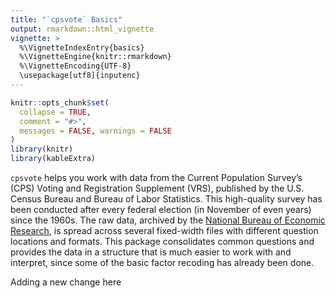 ```yaml
---
title: "`cpsvote` Basics"
output: rmarkdown::html_vignette
vignette: >
  %\VignetteIndexEntry{basics}
  %\VignetteEngine{knitr::rmarkdown}
  %\VignetteEncoding{UTF-8}
  \usepackage[utf8]{inputenc}
---
```


```r
knitr::opts_chunk$set(
  collapse = TRUE,
  comment = "#>", 
  messages = FALSE, warnings = FALSE
)
library(knitr)
library(kableExtra)

```

`cpsvote` helps you work with data from the Current Population Survey's (CPS) Voting and Registration Supplement (VRS), published by the U.S. Census Bureau and Bureau of Labor Statistics. This high-quality survey has been conducted after every federal election (in November of even years) since the 1960s. The raw data, archived by the [National Bureau of Economic Research](http://data.nber.org/data/current-population-survey-data.html), is spread across several fixed-width files with different question locations and formats. This package consolidates common questions and provides the data in a structure that is much easier to work with and interpret, since some of the basic factor recoding has already been done.

Adding a new change here
